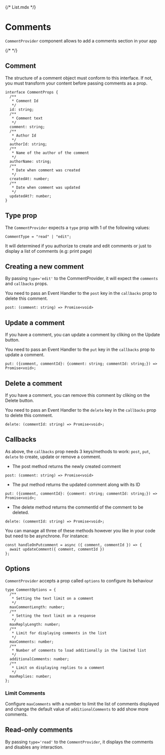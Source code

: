 {/* List.mdx */}


<Meta of={commentStories} />

# Comments

`CommentProvider` component allows to add a comments section in your app

<Canvas of={commentStories.Base} />
{/* <Controls /> */}

## Comment

The structure of a comment object must conform to this interface. If not, you must transform your content before passing comments as a prop.

```
interface CommentProps {
  /**
   * Comment Id
   */
  id: string;
  /**
   * Comment text
   */
  comment: string;
  /**
   * Author Id
   */
  authorId: string;
  /**
   * Name of the author of the comment
   */
  authorName: string;
  /**
   * Date when comment was created
   */
  createdAt: number;
  /**
   * Date when comment was updated
   */
  updatedAt?: number;
}
```

## Type prop

The `CommentProvider` expects a `type` prop with 1 of the following values:

```
CommentType = "read" | "edit";
```

It will determined if you authorize to create and edit comments or just to display a list of comments (e.g: print page)

## Creating a new comment

By passing `type='edit'` to the CommentProvider, it will expect the `comments` and `callbacks` props.

<Canvas of={commentStories.CreateComment} />

You need to pass an Event Handler to the `post` key in the `callbacks` prop to delete this comment.

```
post: (comment: string) => Promise<void>
```

## Update a comment

If you have a comment, you can update a comment by cliking on the Update button.

<Canvas of={commentStories.UpdateComment} />

You need to pass an Event Handler to the `put` key in the `callbacks` prop to update a comment.

```
put: ({comment, commentId}: {comment: string; commentId: string;}) => Promise<void>;
```

## Delete a comment

If you have a comment, you can remove this comment by cliking on the Delete button.

<Canvas of={commentStories.DeleteComment} />

You need to pass an Event Handler to the `delete` key in the `callbacks` prop to delete this comment.

```
delete: (commentId: string) => Promise<void>;
```

## Callbacks

As above, the `callbacks` prop needs 3 keys/methods to work: `post`, `put`, `delete` to create, update or remove a comment.

- The post method returns the newly created comment

```
post: (comment: string) => Promise<void>
```

- The put method returns the updated comment along with its ID

```
put: ({comment, commentId}: {comment: string; commentId: string;}) => Promise<void>;
```

- The delete method returns the commentId of the comment to be deleted.

```
delete: (commentId: string) => Promise<void>;
```

You can manage all three of these methods however you like in your code but need to be asynchrone.
For instance:

```
const handleOnPutcomment = async ({ comment, commentId }) => {
  await updateComment({ comment, commentId })
};
```

## Options

`CommentProvider` accepts a prop called `options` to configure its behaviour

<Canvas of={commentStories.OptionsComments} />

```
type CommentOptions = {
  /**
   * Setting the text limit on a comment
   */
  maxCommentLength: number;
  /**
   * Setting the text limit on a response
   */
  maxReplyLength: number;
  /**
   * Limit for displaying comments in the list
   */
  maxComments: number;
  /**
   * Number of comments to load additionally in the limited list
   */
  additionalComments: number;
  /**
   * Limit on displaying replies to a comment
   */
  maxReplies: number;
};
```

### Limit Comments

Configure `maxComments` with a number to limit the list of comments displayed and change the default value of `additionalComments` to add show more comments.

<Canvas of={commentStories.ReadMoreComments} />

## Read-only comments

By passing `type='read'` to the `CommentProvider`, it displays the comments and disables any interaction.

<Canvas of={commentStories.ReadComments} />

